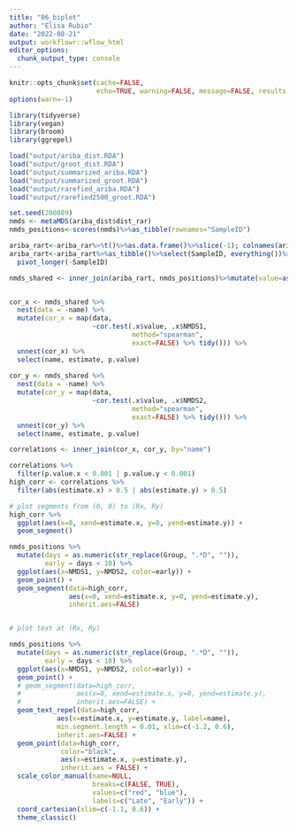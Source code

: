 ```yaml
---
title: "06_biplot"
author: "Elisa Rubio"
date: "2022-08-21"
output: workflowr::wflow_html
editor_options:
  chunk_output_type: console
---
```



```r
knitr::opts_chunk$set(cache=FALSE,
                      echo=TRUE, warning=FALSE, message=FALSE, results ='markup')
options(warn=-1)
```

```r
library(tidyverse)
library(vegan)
library(broom)
library(ggrepel)
```


```r
load("output/ariba_dist.RDA")
load("output/groot_dist.RDA")
load("output/summarized_ariba.RDA")
load("output/summarized_groot.RDA")
load("output/rarefied_ariba.RDA")
load("output/rarefied2500_groot.RDA")
```

```r
set.seed(200889)
nmds <- metaMDS(ariba_dist$dist_rar)
nmds_positions<-scores(nmds)%>%as_tibble(rownames="SampleID")

ariba_rart<-ariba_rar%>%t()%>%as.data.frame()%>%slice(-1); colnames(ariba_rart)<-ariba_rar$ref_name; ariba_rart$SampleID<-rownames(ariba_rart)
ariba_rart<-ariba_rart%>%as_tibble()%>%select(SampleID, everything())%>%
  pivot_longer(-SampleID)

nmds_shared <- inner_join(ariba_rart, nmds_positions)%>%mutate(value=as.numeric(value))


cor_x <- nmds_shared %>%
  nest(data = -name) %>%
  mutate(cor_x = map(data,
                     ~cor.test(.x$value, .x$NMDS1,
                               method="spearman",
                               exact=FALSE) %>% tidy())) %>%
  unnest(cor_x) %>%
  select(name, estimate, p.value)
  
cor_y <- nmds_shared %>%
  nest(data = -name) %>%
  mutate(cor_y = map(data,
                     ~cor.test(.x$value, .x$NMDS2,
                               method="spearman",
                               exact=FALSE) %>% tidy())) %>%
  unnest(cor_y) %>%
  select(name, estimate, p.value)

correlations <- inner_join(cor_x, cor_y, by="name")

correlations %>%
  filter(p.value.x < 0.001 | p.value.y < 0.001)
high_corr <- correlations %>%
  filter(abs(estimate.x) > 0.5 | abs(estimate.y) > 0.5) 


```

```r

# plot segments from (0, 0) to (Rx, Ry)
high_corr %>%
  ggplot(aes(x=0, xend=estimate.x, y=0, yend=estimate.y)) + 
  geom_segment()

nmds_positions %>%
  mutate(days = as.numeric(str_replace(Group, ".*D", "")),
         early = days < 10) %>%
  ggplot(aes(x=NMDS1, y=NMDS2, color=early)) +
  geom_point() +
  geom_segment(data=high_corr,
               aes(x=0, xend=estimate.x, y=0, yend=estimate.y), 
               inherit.aes=FALSE)


# plot text at (Rx, Ry)

nmds_positions %>%
  mutate(days = as.numeric(str_replace(Group, ".*D", "")),
         early = days < 10) %>%
  ggplot(aes(x=NMDS1, y=NMDS2, color=early)) +
  geom_point() +
  # geom_segment(data=high_corr,
  #              aes(x=0, xend=estimate.x, y=0, yend=estimate.y), 
  #              inherit.aes=FALSE) +
  geom_text_repel(data=high_corr,
            aes(x=estimate.x, y=estimate.y, label=name), 
            min.segment.length = 0.01, xlim=c(-1.2, 0.6),
            inherit.aes=FALSE) +
  geom_point(data=high_corr,
             color="black",
             aes(x=estimate.x, y=estimate.y), 
             inherit.aes = FALSE) +
  scale_color_manual(name=NULL,
                     breaks=c(FALSE, TRUE),
                     values=c("red", "blue"),
                     labels=c("Late", "Early")) +
  coord_cartesian(xlim=c(-1.1, 0.6)) +
  theme_classic()
```

